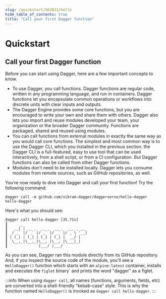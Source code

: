 ```yaml
---
slug: /quickstart/562821/hello
hide_table_of_contents: true
title: "Call your first Dagger function"
---
```


# Quickstart

<PartialExperimentalDocs />

## Call your first Dagger function

Before you can start using Dagger, here are a few important concepts to know.

- To use Dagger, you call functions. Dagger functions are regular code, written in any programming language, and run in containers. Dagger functions let you encapsulate common operations or workflows into discrete units with clear inputs and outputs.
- The Dagger Engine provides some core functions, but you are encouraged to write your own and share them with others. Dagger also lets you import and reuse modules developed your team, your organization or the broader Dagger community. Functions are packaged, shared and reused using modules.
- You can call functions from external modules in exactly the same way as you would call core functions. The simplest and most common way is to use the Dagger CLI, which you installed in the previous section. the Dagger CLI is a full-featured, easy to use tool that can be used interactively, from a shell script, or from a CI configuration. But Dagger functions can also be called from other Dagger functions.
- Modules don't need to be installed locally. Dagger lets you consume modules from remote sources, such as GitHub repositories, as well.

You're now ready to dive into Dagger and call your first function! Try the following command:

```shell
dagger call -m github.com/vikram-dagger/daggerverse/hello-dagger hello-dagger
```

Here's what you should see:

```shell
dagger call hello-dagger [35.71s]
┃      _
┃   __| | __ _  __ _  __ _  ___ _ __
┃  / _` |/ _` |/ _` |/ _` |/ _ \ '__|
┃ | (_| | (_| | (_| | (_| |  __/ |
┃  \__,_|\__,_|\__, |\__, |\___|_|
┃              |___/ |___/
```

As you can see, Dagger ran this module directly from its GitHub repository. And, if you inspect the source code of the module, you'll see a `HelloDagger()` function which starts with an `alpine:latest` container, installs and executes the `figlet` binary` and prints the word "dagger" as a figlet.

:::info
When using `dagger call`, all names (functions, arguments, fields, etc) are converted into a shell-friendly "kebab-case" style. This is why the function named `HelloDagger()` is invoked as `dagger call hello-dagger`.
:::

